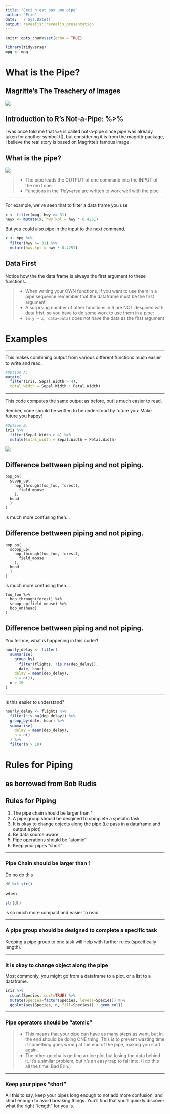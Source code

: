 ```yaml
---
title: "Ceci n'est pas une pipe"
author: "Erin"
date: '`r Sys.Date()`'
output: revealjs::revealjs_presentation
---
```


```r
knitr::opts_chunk$set(echo = TRUE)
```

```r
library(tidyverse)
mpg <- mpg
```
# What is the Pipe?

## Magritte's The Treachery of Images

<div class="centered">
![](https://github.com/eringrand/RTutorials/blob/gh-pages/Lesson1/images/MagrittePipe.jpg?raw=true)

## Introduction to R's Not-a-Pipe: %>%
I was once told me that `%>%` is called not-a-pipe since *pipe* was already taken for another symbol (|), but considering it is from the magrittr package, I believe the real story is based on Magritte's famous image.

## What is the pipe?
<div align="left">![](https://github.com/eringrand/RTutorials/blob/gh-pages/Lesson1/images/magrittr.png?raw=true)
<div>

> - The pipe leads the OUTPUT of one command into the INPUT of the next one.
> - Functions in the *Tidyverse* are written to work well with the pipe

***

For example, we've seen that to filter a data frame you use
```r
x <- filter(mpg, hwy >= 31)
newx <- mutate(x, hwy.kpl = hwy * 0.4251)
```

But you could also pipe in the input to the next command.
```r
x <- mpg %>% 
  filter(hwy >= 31) %>%
  mutate(hwy.kpl = hwy * 0.4251)
```
 
## Data First {.build}
Notice how the the data frame is always the first argument to these functions. 

> - When writing your OWN functions, if you want to use them in a pipe sequence remember that the dataframe must be the first argument
> - A surprsing number of other functions in R are NOT desgined with data frist, so you have to do some work to use them in a pipe:
  > - `lm(y ~ x, data=data)` does not have the data as the first argument

# Examples

***

This makes combining output from various different functions much easier to write and read.

```r
#Option A:
mutate(
  filter(iris, Sepal.Width > 4), 
  total_width = Sepal.Width + Petal.Width)
```
***

This code computes the same output as before, but is much easier to read. 

Rember, code should be written to be understood by future you. Make future you happy!

```r
#Option B:
iris %>% 
  filter(Sepal.Width > 4) %>%
  mutate(total_width = Sepal.Width + Petal.Width)
```

<div align="right">
![](https://github.com/eringrand/RTutorials/blob/gh-pages/Lesson1/images/dancing_penguin.gif?raw=true)
</div>

## Difference bettween piping and not piping. {data-transition="none-out"}

```
bop_on(
  scoop_up(
    hop_through(foo_foo, forest),
      field_mouse
    ),
  head
  )
)
```
is much more confusing then...


## Difference bettween piping and not piping. {data-transition="none-in"}

```
bop_on(
  scoop_up(
    hop_through(foo_foo, forest),
      field_mouse
    ),
  head
  )
)
```
is much more confusing then...

```
foo_foo %>%
  hop_through(forest) %>%
  scoop_up(field_mouse) %>%
  bop_on(head)
)
```
## Difference bettween piping and not piping.
You tell me, what is happening in this code?!

```r
hourly_delay <- filter(
  summarise(
    group_by(
      filter(flights, !is.na(dep_delay)), 
      date, hour), 
    delay = mean(dep_delay), 
    n = n()), 
  n > 10
)
```

*** 
Is this easier to understand?
```r
hourly_delay <- flights %>% 
  filter(!is.na(dep_delay)) %>%
  group_by(date, hour) %>%
  summarise(
    delay = mean(dep_delay),
    n = n()
  ) %>% 
  filter(n > 10)
```



# Rules for Piping 
## as borrowed from Bob Rudis

## Rules for Piping {.build}
1. The pipe chain should be larger than 1
1. A pipe group should be desgined to complete a specific task
1. It is okay to change objects along the pipe (i.e pass in a dataframe and output a plot)
1. Be data source aware
1. Pipe operations should be "atomic"
1. Keep your pipes "short"

***

### Pipe Chain should be larger than 1
Do no do this
```r
df %>% str()
```
when
```r
str(df)
```
is so much more compact and easier to read. 

***

### A pipe group should be designed to complete a specific task
Keeping a pipe group to one task will help with further rules (specifically length).

***

### It is okay to change object along the pipe

Most commonly, you might go from a dataframe to a plot, or a list to a dataframe.

```r
iris %>% 
  count(Species, sort=TRUE) %>%
  mutate(Species=factor(Species, levels=Species)) %>%
  ggplot(aes(Species, n, fill=Species)) + geom_col()
```

***

### Pipe operators should be "atomic"

>- This means that your pipe can have as many steps as want, but in the end should be doing ONE thing. This is to prevent wasting time if something goes wrong at the end of the pipe, making you start again.
>- The other gotcha is getting a nice plot but losing the data behind it. It's a similar problem, but it’s an easy trap to fall into. (I do this all the time! Bad Erin.)

***
### Keep your pipes "short"

All this to say, keep your pipes long enough to not add more confusion, and short enough to avoid breaking things. You'll find that you'll quickly discover what the right "length" for you is.